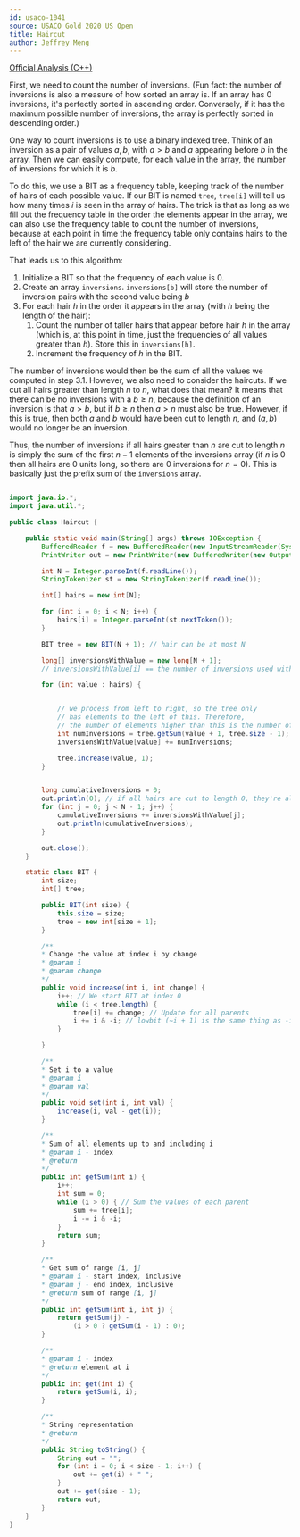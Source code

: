 ```yaml
---
id: usaco-1041
source: USACO Gold 2020 US Open
title: Haircut
author: Jeffrey Meng
---
```



[Official Analysis (C++)](http://www.usaco.org/current/data/sol_haircut_gold_open20.html)

First, we need to count the number of inversions. (Fun fact: the number of inversions is also a measure of how sorted an array is. If an array has 0 inversions, it's perfectly sorted in ascending order. Conversely, if it has the maximum possible number of inversions, the array is perfectly sorted in descending order.) 

One way to count inversions is to use a binary indexed tree. Think of an inversion as a pair of values $a, b$, with $a > b$ and $a$ appearing before $b$ in the array. Then we can easily compute, for each value in the array, the number of inversions for which it is $b$.

To do this, we use a BIT as a frequency table, keeping track of the number of hairs of each possible value. If our BIT is named `tree`, `tree[i]` will tell us how many times $i$ is seen in the array of hairs. The trick is that as long as we fill out the frequency table in the order the elements appear in the array, we can also use the frequency table to count the number of inversions, because at each point in time the frequency table only contains hairs to the left of the hair we are currently considering.

That leads us to this algorithm:

1. Initialize a BIT so that the frequency of each value is 0.
2. Create an array `inversions`. `inversions[b]` will store the number of inversion pairs with the second value being $b$
3. For each hair $h$ in the order it appears in the array (with $h$ being the length of the hair):
    1. Count the number of taller hairs that appear before hair $h$ in the array (which is, at this point in time, just the frequencies of all values greater than $h$). Store this in `inversions[h]`.
    2. Increment the frequency of $h$ in the BIT.

The number of inversions would then be the sum of all the values we computed in step 3.1. However, we also need to consider the haircuts. If we cut all hairs greater than length $n$ to $n$, what does that mean? It means that there can be no inversions with a $b \geq n$, because the definition of an inversion is that $a > b$, but if $b \geq n$ then $a > n$ must also be true. However, if this is true, then both $a$ and $b$ would have been cut to length $n$, and $(a, b)$ would no longer be an inversion.

Thus, the number of inversions if all hairs greater than $n$ are cut to length $n$ is simply the sum of the first $n - 1$ elements of the inversions array (if $n$ is 0 then all hairs are 0 units long, so there are 0 inversions for $n = 0$). This is basically just the prefix sum of the `inversions` array.


<LanguageSection>
<JavaSection>

```java

import java.io.*;
import java.util.*;

public class Haircut {

    public static void main(String[] args) throws IOException {
        BufferedReader f = new BufferedReader(new InputStreamReader(System.in));
        PrintWriter out = new PrintWriter(new BufferedWriter(new OutputStreamWriter(System.out)));

        int N = Integer.parseInt(f.readLine());
        StringTokenizer st = new StringTokenizer(f.readLine());

        int[] hairs = new int[N];

        for (int i = 0; i < N; i++) {
            hairs[i] = Integer.parseInt(st.nextToken());
        }

        BIT tree = new BIT(N + 1); // hair can be at most N

        long[] inversionsWithValue = new long[N + 1];
        // inversionsWithValue[i] == the number of inversions used with all hairs of length i

        for (int value : hairs) {


            // we process from left to right, so the tree only
            // has elements to the left of this. Therefore,
            // the number of elements higher than this is the number of inversions.
            int numInversions = tree.getSum(value + 1, tree.size - 1);
            inversionsWithValue[value] += numInversions;

            tree.increase(value, 1);
        }


        long cumulativeInversions = 0;
        out.println(0); // if all hairs are cut to length 0, they're all equal, so no inversions are possible
        for (int j = 0; j < N - 1; j++) {
            cumulativeInversions += inversionsWithValue[j];
            out.println(cumulativeInversions);
        }

        out.close();
    }

    static class BIT {
        int size;
        int[] tree;

        public BIT(int size) {
            this.size = size;
            tree = new int[size + 1];
        }

        /**
        * Change the value at index i by change
        * @param i
        * @param change
        */
        public void increase(int i, int change) {
            i++; // We start BIT at index 0
            while (i < tree.length) {
                tree[i] += change; // Update for all parents
                i += i & -i; // lowbit (~i + 1) is the same thing as -i
            }

        }

        /**
        * Set i to a value
        * @param i
        * @param val
        */
        public void set(int i, int val) {
            increase(i, val - get(i));
        }

        /**
        * Sum of all elements up to and including i
        * @param i - index
        * @return
        */
        public int getSum(int i) {
            i++;
            int sum = 0;
            while (i > 0) { // Sum the values of each parent
                sum += tree[i];
                i -= i & -i;
            }
            return sum;
        }

        /**
        * Get sum of range [i, j]
        * @param i - start index, inclusive
        * @param j - end index, inclusive
        * @return sum of range [i, j]
        */
        public int getSum(int i, int j) {
            return getSum(j) -
                (i > 0 ? getSum(i - 1) : 0);
        }

        /**
        * @param i - index
        * @return element at i
        */
        public int get(int i) {
            return getSum(i, i);
        }

        /**
        * String representation
        * @return
        */
        public String toString() {
            String out = "";
            for (int i = 0; i < size - 1; i++) {
                out += get(i) + " ";
            }
            out += get(size - 1);
            return out;
        }
    }
}

```

</JavaSection>
</LanguageSection>
